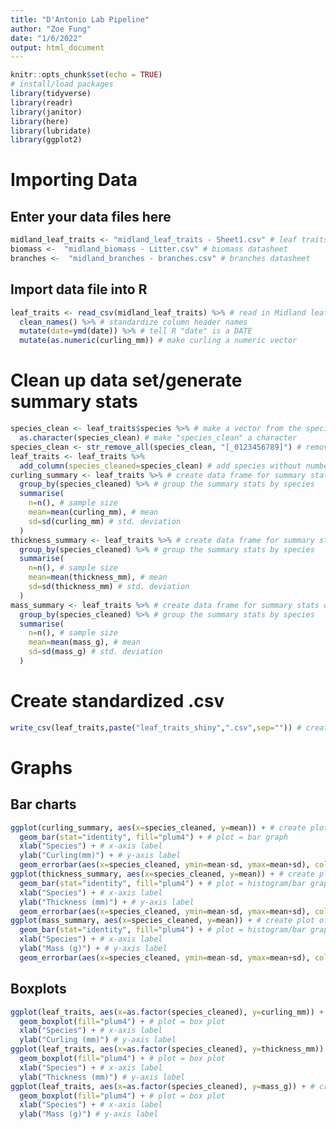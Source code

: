 ```yaml
---
title: "D'Antonio Lab Pipeline"
author: "Zoe Fung"
date: "1/6/2022"
output: html_document
---
```


```r
knitr::opts_chunk$set(echo = TRUE)
# install/load packages
library(tidyverse)
library(readr)
library(janitor)
library(here)
library(lubridate)
library(ggplot2)
```

# Importing Data
## Enter your data files here
```r
midland_leaf_traits <- "midland_leaf_traits - Sheet1.csv" # leaf traits datasheet
biomass <-  "midland_biomass - Litter.csv" # biomass datasheet
branches <-  "midland_branches - branches.csv" # branches datasheet
```

## Import data file into R
```r
leaf_traits <- read_csv(midland_leaf_traits) %>% # read in Midland leaf traits csv file
  clean_names() %>% # standardize column header names
  mutate(date=ymd(date)) %>% # tell R "date" is a DATE
  mutate(as.numeric(curling_mm)) # make curling a numeric vector
```
# Clean up data set/generate summary stats
```r
species_clean <- leaf_traits$species %>% # make a vector from the species column
  as.character(species_clean) # make "species_clean" a character
species_clean <- str_remove_all(species_clean, "[_0123456789]") # remove the number/_ characters from the species names
leaf_traits <- leaf_traits %>%
  add_column(species_cleaned=species_clean) # add species without numbers to dataset
curling_summary <- leaf_traits %>% # create data frame for summary stats of leaf curling
  group_by(species_cleaned) %>% # group the summary stats by species
  summarise(
    n=n(), # sample size
    mean=mean(curling_mm), # mean
    sd=sd(curling_mm) # std. deviation
  )
thickness_summary <- leaf_traits %>% # create data frame for summary stats of leaf thickness
  group_by(species_cleaned) %>% # group the summary stats by species
  summarise(
    n=n(), # sample size
    mean=mean(thickness_mm), # mean
    sd=sd(thickness_mm) # std. deviation
  )
mass_summary <- leaf_traits %>% # create data frame for summary stats of leaf mass
  group_by(species_cleaned) %>% # group the summary stats by species
  summarise(
    n=n(), # sample size
    mean=mean(mass_g), # mean
    sd=sd(mass_g) # std. deviation
  )
```

# Create standardized .csv
```r
write_csv(leaf_traits,paste("leaf_traits_shiny",".csv",sep="")) # create .csv with standardized column headers
```

# Graphs
## Bar charts
```r
ggplot(curling_summary, aes(x=species_cleaned, y=mean)) + # create plot of species x curling
  geom_bar(stat="identity", fill="plum4") + # plot = bar graph
  xlab("Species") + # x-axis label
  ylab("Curling(mm)") + # y-axis label
  geom_errorbar(aes(x=species_cleaned, ymin=mean-sd, ymax=mean+sd), color="black") # add error bars
ggplot(thickness_summary, aes(x=species_cleaned, y=mean)) + # create plot of species x thickness
  geom_bar(stat="identity", fill="plum4") + # plot = histogram/bar graph
  xlab("Species") + # x-axis label
  ylab("Thickness (mm)") + # y-axis label
  geom_errorbar(aes(x=species_cleaned, ymin=mean-sd, ymax=mean+sd), color="black") # add error bars
ggplot(mass_summary, aes(x=species_cleaned, y=mean)) + # create plot of species x mass
  geom_bar(stat="identity", fill="plum4") + # plot = histogram/bar graph
  xlab("Species") + # x-axis label
  ylab("Mass (g)") + # y-axis label
  geom_errorbar(aes(x=species_cleaned, ymin=mean-sd, ymax=mean+sd), color="black") # add error bars
```

## Boxplots
```r
ggplot(leaf_traits, aes(x=as.factor(species_cleaned), y=curling_mm)) + # create plot of species x curling
  geom_boxplot(fill="plum4") + # plot = box plot 
  xlab("Species") + # x-axis label
  ylab("Curling (mm)") # y-axis label
ggplot(leaf_traits, aes(x=as.factor(species_cleaned), y=thickness_mm)) + # create plot of species x curling
  geom_boxplot(fill="plum4") + # plot = box plot 
  xlab("Species") + # x-axis label
  ylab("Thickness (mm)") # y-axis label
ggplot(leaf_traits, aes(x=as.factor(species_cleaned), y=mass_g)) + # create plot of species x curling
  geom_boxplot(fill="plum4") + # plot = box plot 
  xlab("Species") + # x-axis label
  ylab("Mass (g)") # y-axis label
```